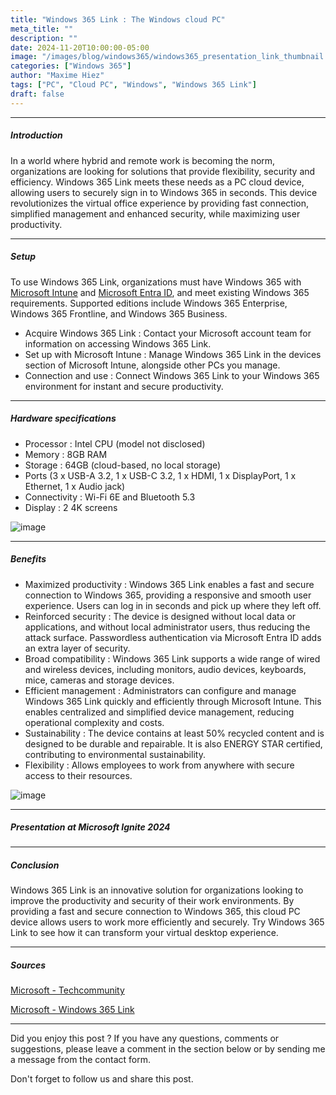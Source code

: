 ```yaml
---
title: "Windows 365 Link : The Windows cloud PC"
meta_title: ""
description: ""
date: 2024-11-20T10:00:00-05:00
image: "/images/blog/windows365/windows365_presentation_link_thumbnail.png"
categories: ["Windows 365"]
author: "Maxime Hiez"
tags: ["PC", "Cloud PC", "Windows", "Windows 365 Link"]
draft: false
---
```

---

##### Introduction
In a world where hybrid and remote work is becoming the norm, organizations are looking for solutions that provide flexibility, security and efficiency. Windows 365 Link meets these needs as a PC cloud device, allowing users to securely sign in to Windows 365 in seconds. This device revolutionizes the virtual office experience by providing fast connection, simplified management and enhanced security, while maximizing user productivity.

---

##### Setup
To use Windows 365 Link, organizations must have Windows 365 with <u>Microsoft Intune</u> and <u>Microsoft Entra ID</u>, and meet existing Windows 365 requirements. Supported editions include Windows 365 Enterprise, Windows 365 Frontline, and Windows 365 Business.

- Acquire Windows 365 Link : Contact your Microsoft account team for information on accessing Windows 365 Link.
- Set up with Microsoft Intune : Manage Windows 365 Link in the devices section of Microsoft Intune, alongside other PCs you manage.
- Connection and use : Connect Windows 365 Link to your Windows 365 environment for instant and secure productivity.

---

##### Hardware specifications
- Processor : Intel CPU (model not disclosed)
- Memory : 8GB RAM
- Storage : 64GB (cloud-based, no local storage)
- Ports (3 x USB-A 3.2, 1 x USB-C 3.2, 1 x HDMI, 1 x DisplayPort, 1 x Ethernet, 1 x Audio jack)
- Connectivity : Wi-Fi 6E and Bluetooth 5.3
- Display : 2 4K screens

![image](/images/blog/windows365/windows365_presentation_link_001.png)

---

##### Benefits

- Maximized productivity : Windows 365 Link enables a fast and secure connection to Windows 365, providing a responsive and smooth user experience. Users can log in in seconds and pick up where they left off.
- Reinforced security : The device is designed without local data or applications, and without local administrator users, thus reducing the attack surface. Passwordless authentication via Microsoft Entra ID adds an extra layer of security.
- Broad compatibility : Windows 365 Link supports a wide range of wired and wireless devices, including monitors, audio devices, keyboards, mice, cameras and storage devices.
- Efficient management : Administrators can configure and manage Windows 365 Link quickly and efficiently through Microsoft Intune. This enables centralized and simplified device management, reducing operational complexity and costs.
- Sustainability : The device contains at least 50% recycled content and is designed to be durable and repairable. It is also ENERGY STAR certified, contributing to environmental sustainability.
- Flexibility : Allows employees to work from anywhere with secure access to their resources.

![image](/images/blog/windows365/windows365_presentation_link_002.png)

---

##### Presentation at Microsoft Ignite 2024
<Youtube client:load id="BQpNTDgzIn8" title="Introducing Windows 365 Link at Microsoft Ignite 2024" />

---

##### Conclusion

Windows 365 Link is an innovative solution for organizations looking to improve the productivity and security of their work environments. By providing a fast and secure connection to Windows 365, this cloud PC device allows users to work more efficiently and securely. Try Windows 365 Link to see how it can transform your virtual desktop experience.

---

##### Sources
[Microsoft - Techcommunity](https://techcommunity.microsoft.com/blog/windows-itpro-blog/windows-365-link%E2%80%94the-first-cloud-pc-device-for-windows-365/4302687)

[Microsoft - Windows 365 Link](https://www.microsoft.com/en-us/windows-365/link)

---


Did you enjoy this post ? If you have any questions, comments or suggestions, please leave a comment in the section below or by sending me a message from the contact form.

Don't forget to follow us and share this post.